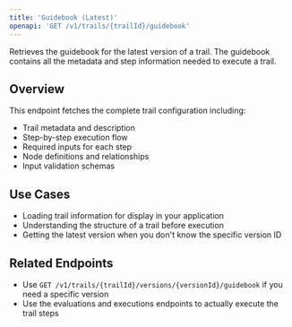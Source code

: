 ```yaml
---
title: 'Guidebook (Latest)'
openapi: 'GET /v1/trails/{trailId}/guidebook'
---
```


Retrieves the guidebook for the latest version of a trail. The guidebook contains all the metadata and step information needed to execute a trail.

## Overview

This endpoint fetches the complete trail configuration including:
- Trail metadata and description
- Step-by-step execution flow
- Required inputs for each step
- Node definitions and relationships
- Input validation schemas

## Use Cases

- Loading trail information for display in your application
- Understanding the structure of a trail before execution
- Getting the latest version when you don't know the specific version ID

## Related Endpoints

- Use `GET /v1/trails/{trailId}/versions/{versionId}/guidebook` if you need a specific version
- Use the evaluations and executions endpoints to actually execute the trail steps 